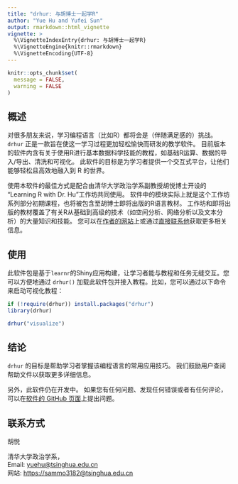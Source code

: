 ---
title: "drhur: 与胡博士一起学R"
author: "Yue Hu and Yufei Sun"
output: rmarkdown::html_vignette
vignette: >
  %\VignetteIndexEntry{drhur: 与胡博士一起学R}
  %\VignetteEngine{knitr::rmarkdown}
  %\VignetteEncoding{UTF-8}
---
```{r setup, include=FALSE}
knitr::opts_chunk$set(
  message = FALSE,
  warning = FALSE
)
```

## 概述

对很多朋友来说，学习编程语言（比如R）都将会是（伴随满足感的）挑战。
`drhur` 正是一款旨在使这一学习过程更加轻松愉快而研发的教学软件。
目前版本的软件内含有关于使用R进行基本数据科学技能的教程，如基础R运算、数据的导入/导出、清洗和可视化。
此软件的目标是为学习者提供一个交互式平台，让他们能够轻松且高效地融入到 R 的世界。

使用本软件的最佳方式是配合由清华大学政治学系副教授胡悦博士开设的 "Learning R with Dr. Hu"工作坊共同使用。
软件中的模块实际上就是这个工作坊系列部分初期课程，也将被包含至胡博士即将出版的R语言教材。
工作坊和即将出版的教材覆盖了有关R从基础到高级的技术（如空间分析、网络分析以及文本分析）的大量知识和技能。
您可以在[作者的网站](https://sammo3182.github.io/software/drhur/)上或通过[直接联系他](mailto:yuehu@tsinghua.edu.cn)获取更多相关信息。

## 使用

此软件包是基于`learnr`的Shiny应用构建，让学习者能与教程和任务无缝交互。您可以方便地通过 `drhur()` 加载此软件包并接入教程。比如，您可以通过以下命令来启动可视化教程：

```{r eval = FALSE}
if (!require(drhur)) install.packages("drhur")
library(drhur)

drhur("visualize")
```

## 结论

`drhur` 的目标是帮助学习者掌握该编程语言的常用应用技巧。
我们鼓励用户查阅帮助文件以获取更多详细信息。

另外，此软件仍在开发中。
如果您有任何问题、发现任何错误或者有任何评论，可以在[软件的 GitHub 页面](https://github.com/sammo3182/drhur/issues)上提出问题。

## 联系方式

胡悦

清华大学政治学系，    
Email: <yuehu@tsinghua.edu.cn>    
网站: <https://sammo3182@tsinghua.edu.cn>

